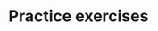 ---
id: practice-exercises
title: Practice exercises
custom_edit_url: null
hide_table_of_contents: true
---